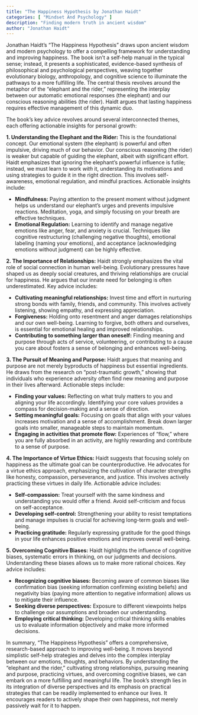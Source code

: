 ```yaml
---
title: "The Happiness Hypothesis by Jonathan Haidt"
categories: [ "Mindset And Psychology" ]
description: "Finding modern truth in ancient wisdom"
author: "Jonathan Haidt"
---
```

Jonathan Haidt's "The Happiness Hypothesis" draws upon ancient wisdom and modern psychology to offer a compelling framework for understanding and improving happiness. The book isn't a self-help manual in the typical sense; instead, it presents a sophisticated, evidence-based synthesis of philosophical and psychological perspectives, weaving together evolutionary biology, anthropology, and cognitive science to illuminate the pathways to a more fulfilling life.  The central thesis revolves around the metaphor of the "elephant and the rider," representing the interplay between our automatic emotional responses (the elephant) and our conscious reasoning abilities (the rider).  Haidt argues that lasting happiness requires effective management of this dynamic duo.

The book's key advice revolves around several interconnected themes, each offering actionable insights for personal growth:

**1. Understanding the Elephant and the Rider:**  This is the foundational concept.  Our emotional system (the elephant) is powerful and often impulsive, driving much of our behavior.  Our conscious reasoning (the rider) is weaker but capable of guiding the elephant, albeit with significant effort.  Haidt emphasizes that ignoring the elephant's powerful influence is futile; instead, we must learn to work *with* it, understanding its motivations and using strategies to guide it in the right direction. This involves self-awareness, emotional regulation, and mindful practices.  Actionable insights include:

* **Mindfulness:** Paying attention to the present moment without judgment helps us understand our elephant's urges and prevents impulsive reactions.  Meditation, yoga, and simply focusing on your breath are effective techniques.
* **Emotional Regulation:** Learning to identify and manage negative emotions like anger, fear, and anxiety is crucial.  Techniques like cognitive restructuring (challenging negative thoughts), emotional labeling (naming your emotions), and acceptance (acknowledging emotions without judgment) can be highly effective.

**2. The Importance of Relationships:**  Haidt strongly emphasizes the vital role of social connection in human well-being.  Evolutionary pressures have shaped us as deeply social creatures, and thriving relationships are crucial for happiness. He argues that our innate need for belonging is often underestimated. Key advice includes:

* **Cultivating meaningful relationships:**  Invest time and effort in nurturing strong bonds with family, friends, and community.  This involves actively listening, showing empathy, and expressing appreciation.
* **Forgiveness:** Holding onto resentment and anger damages relationships and our own well-being.  Learning to forgive, both others and ourselves, is essential for emotional healing and improved relationships.
* **Contributing to something larger than oneself:**  Finding meaning and purpose through acts of service, volunteering, or contributing to a cause you care about fosters a sense of belonging and enhances well-being.

**3.  The Pursuit of Meaning and Purpose:**  Haidt argues that meaning and purpose are not merely byproducts of happiness but essential ingredients.  He draws from the research on "post-traumatic growth," showing that individuals who experience adversity often find new meaning and purpose in their lives afterward.  Actionable steps include:

* **Finding your values:** Reflecting on what truly matters to you and aligning your life accordingly.  Identifying your core values provides a compass for decision-making and a sense of direction.
* **Setting meaningful goals:**  Focusing on goals that align with your values increases motivation and a sense of accomplishment.  Break down larger goals into smaller, manageable steps to maintain momentum.
* **Engaging in activities that promote flow:**  Experiences of "flow," where you are fully absorbed in an activity, are highly rewarding and contribute to a sense of purpose.

**4.  The Importance of Virtue Ethics:**  Haidt suggests that focusing solely on happiness as the ultimate goal can be counterproductive.  He advocates for a virtue ethics approach, emphasizing the cultivation of character strengths like honesty, compassion, perseverance, and justice.  This involves actively practicing these virtues in daily life.  Actionable advice includes:

* **Self-compassion:** Treat yourself with the same kindness and understanding you would offer a friend.  Avoid self-criticism and focus on self-acceptance.
* **Developing self-control:**  Strengthening your ability to resist temptations and manage impulses is crucial for achieving long-term goals and well-being.
* **Practicing gratitude:** Regularly expressing gratitude for the good things in your life enhances positive emotions and improves overall well-being.

**5.  Overcoming Cognitive Biases:**  Haidt highlights the influence of cognitive biases, systematic errors in thinking, on our judgments and decisions.  Understanding these biases allows us to make more rational choices.  Key advice includes:

* **Recognizing cognitive biases:**  Becoming aware of common biases like confirmation bias (seeking information confirming existing beliefs) and negativity bias (paying more attention to negative information) allows us to mitigate their influence.
* **Seeking diverse perspectives:**  Exposure to different viewpoints helps to challenge our assumptions and broaden our understanding.
* **Employing critical thinking:**  Developing critical thinking skills enables us to evaluate information objectively and make more informed decisions.

In summary, "The Happiness Hypothesis" offers a comprehensive, research-based approach to improving well-being. It moves beyond simplistic self-help strategies and delves into the complex interplay between our emotions, thoughts, and behaviors.  By understanding the "elephant and the rider," cultivating strong relationships, pursuing meaning and purpose, practicing virtues, and overcoming cognitive biases, we can embark on a more fulfilling and meaningful life.  The book's strength lies in its integration of diverse perspectives and its emphasis on practical strategies that can be readily implemented to enhance our lives. It encourages readers to actively shape their own happiness, not merely passively wait for it to happen.


